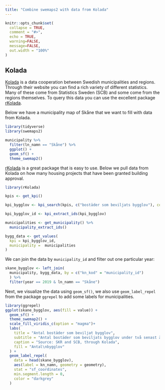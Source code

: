 ```yaml
---
title: "Combine swemaps2 with data from Kolada"
---
```


```r
knitr::opts_chunk$set(
  collapse = TRUE,
  comment = "#>",
  echo = TRUE,
  warning=FALSE,
  message=FALSE,
  out.width = "100%"
)
```

## Kolada

[Kolada](https://www.kolada.se/) is a data cooperation between Swedish municipalities and regions. Through their website you can find a rich variety of different statistics. Many of these come from Statistics Sweden (SCB) and some come from the regions themselves. To query this data you can use the excellent package [rKolada](https://lchansson.github.io/rKolada/).

Below we have a municipality map of Skåne that we want to fill with data from Kolada.

```r
library(tidyverse)
library(swemaps2)

municipality %>% 
  filter(ln_namn == "Skåne") %>% 
  ggplot() +
  geom_sf() +
  theme_swemap2()
```

[rKolada](https://lchansson.github.io/rKolada/) is a great package that is easy to use. Below we pull data from Kolada on how many housing projects that have been granted building approval.

```r
library(rKolada)

kpis <- get_kpi()

kpi_bygglov <- kpi_search(kpis, c("bostäder som beviljats bygglov"), column = "description")

kpi_bygglov_id <- kpi_extract_ids(kpi_bygglov)

municipalities <- get_municipality() %>% 
  municipality_extract_ids()

bygg_data <- get_values(
  kpi = kpi_bygglov_id,
  municipality =  municipalities
)
```

We can join the data by `municipality_id` and filter out one particular year: 

```r
skane_bygglov <- left_join(
  municipality, bygg_data, by = c("kn_kod" = "municipality_id")
  ) %>% 
  filter(year == 2019 & ln_namn == "Skåne") 

```

Next, we visualize the data using `geom_sf()`, we also use `geom_label_repel` from the package `ggrepel` to add some labels for municipalities.

```r
library(ggrepel)
ggplot(skane_bygglov, aes(fill = value)) +
  geom_sf() +
  theme_swemap2() +
  scale_fill_viridis_c(option = "magma")+
  labs(
    title = "Antal bostäder som beviljat bygglov",
    subtitle = "Antal bostäder som beviljats bygglov under två senast åren (T och T-1),\navser endast permanentboende, antal/1000 inv.",
    caption = "Source: SKR and SCB, through Kolada",
    fill = "Antal\nbygglov"
  ) +
  geom_label_repel(
    data = head(skane_bygglov),
    aes(label = kn_namn, geometry = geometry),
    stat = "sf_coordinates",
    min.segment.length = 0,
    color = "darkgrey"
  )
```
